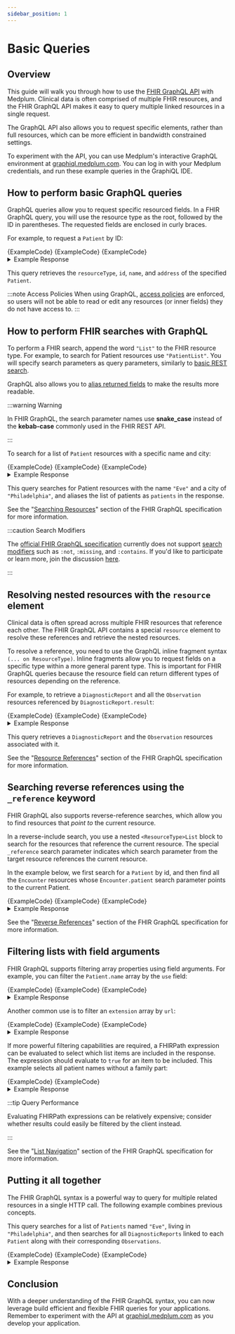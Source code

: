 ```yaml
---
sidebar_position: 1
---
```



# Basic Queries

## Overview

This guide will walk you through how to use the [FHIR GraphQL API](https://hl7.org/fhir/r4/graphql.html) with Medplum. Clinical data is often comprised of multiple FHIR resources, and the FHIR GraphQL API makes it easy to query multiple linked resources in a single request.

The GraphQL API also allows you to request specific elements, rather than full resources, which can be more efficient in bandwidth constrained settings.

To experiment with the API, you can use Medplum's interactive GraphQL environment at [graphiql.medplum.com](https://graphiql.medplum.com/). You can log in with your Medplum credentials, and run these example queries in the GraphiQL IDE.

## How to perform basic GraphQL queries

GraphQL queries allow you to request specific resourced fields. In a FHIR GraphQL query, you will use the resource type as the root, followed by the ID in parentheses. The requested fields are enclosed in curly braces.

For example, to request a `Patient` by ID:

<Tabs groupId="language">
  <TabItem value="graphql" label="GraphQL">
    <MedplumCodeBlock language="graphql" selectBlocks="GetPatientByIdGraphQL">
      {ExampleCode}
    </MedplumCodeBlock>
  </TabItem>
  <TabItem value="ts" label="TypeScript">
    <MedplumCodeBlock language="ts" selectBlocks="GetPatientByIdTS">
      {ExampleCode}
    </MedplumCodeBlock>
  </TabItem>
  <TabItem value="curl" label="cURL">
    <MedplumCodeBlock language="bash" selectBlocks="GetPatientByIdCurl">
      {ExampleCode}
    </MedplumCodeBlock>
  </TabItem>
</Tabs>

<details>
  <summary>Example Response</summary>
  <MedplumCodeBlock language="ts" selectBlocks="GetPatientByIdResponse">
    {ExampleCode}
  </MedplumCodeBlock>
</details>

This query retrieves the `resourceType`, `id`, `name`, and `address` of the specified `Patient`.

:::note Access Policies
When using GraphQL, [access policies](/docs/access/access-policies) are enforced, so users will not be able to read or edit any resources (or inner fields) they do not have access to.
:::

## How to perform FHIR searches with GraphQL

To perform a FHIR search, append the word `"List"` to the FHIR resource type. For example, to search for Patient resources use `"PatientList"`. You will specify search parameters as query parameters, similarly to [basic REST search](/docs/search/basic-search).

GraphQL also allows you to [alias returned fields](https://devinschulz.com/rename-fields-by-using-aliases-in-graphql/) to make the results more readable.

:::warning Warning

In FHIR GraphQL, the search parameter names use **snake_case** instead of the **kebab-case** commonly used in the FHIR REST API.

:::

To search for a list of `Patient` resources with a specific name and city:

<Tabs groupId="language">
  <TabItem value="graphql" label="GraphQL">
    <MedplumCodeBlock language="graphql" selectBlocks="SearchPatientsByNameAndCityGraphQL">
      {ExampleCode}
    </MedplumCodeBlock>
  </TabItem>
  <TabItem value="ts" label="TypeScript">
    <MedplumCodeBlock language="ts" selectBlocks="SearchPatientsByNameAndCityTS">
      {ExampleCode}
    </MedplumCodeBlock>
  </TabItem>
  <TabItem value="curl" label="cURL">
    <MedplumCodeBlock language="bash" selectBlocks="SearchPatientsByNameAndCityCurl">
      {ExampleCode}
    </MedplumCodeBlock>
  </TabItem>
</Tabs>

<details>
  <summary>Example Response</summary>
  <MedplumCodeBlock language="ts" selectBlocks="SearchPatientsByNameAndCityResponse">
    {ExampleCode}
  </MedplumCodeBlock>
</details>

This query searches for Patient resources with the name `"Eve"` and a city of `"Philadelphia"`, and aliases the list of patients as `patients` in the response.

See the "[Searching Resources](https://hl7.org/fhir/r4/graphql.html#searching)" section of the FHIR GraphQL specification for more information.

:::caution Search Modifiers

The [official FHIR GraphQL specification](https://hl7.org/fhir/R4/graphql.html) currently does not support [search modifiers](/docs/search/basic-search#search-modifiers) such as `:not`, `:missing`, and `:contains`. If you'd like to participate or learn more, join the discussion [here](https://chat.fhir.org/#narrow/stream/192326-graphql/topic/Search.20Modifiers.20in.20GraphQL/near/340283410).

:::

## Resolving nested resources with the `resource` element

Clinical data is often spread across multiple FHIR resources that reference each other. The FHIR GraphQL API contains a special `resource` element to resolve these references and retrieve the nested resources.

To resolve a reference, you need to use the GraphQL inline fragment syntax `(... on ResourceType)`. Inline fragments allow you to request fields on a specific type within a more general parent type. This is important for FHIR GraphQL queries because the resource field can return different types of resources depending on the reference.

For example, to retrieve a `DiagnosticReport` and all the `Observation` resources referenced by `DiagnosticReport.result`:

<Tabs groupId="language">
  <TabItem value="graphql" label="GraphQL">
    <MedplumCodeBlock language="graphql" selectBlocks="DiagnosticReportWithObservationsGraphQL">
      {ExampleCode}
    </MedplumCodeBlock>
  </TabItem>
  <TabItem value="ts" label="TypeScript">
    <MedplumCodeBlock language="ts" selectBlocks="DiagnosticReportWithObservationsTS">
      {ExampleCode}
    </MedplumCodeBlock>
  </TabItem>
  <TabItem value="curl" label="cURL">
    <MedplumCodeBlock language="bash" selectBlocks="DiagnosticReportWithObservationsCurl">
      {ExampleCode}
    </MedplumCodeBlock>
  </TabItem>
</Tabs>

<details>
  <summary>Example Response</summary>
  <MedplumCodeBlock language="ts" selectBlocks="DiagnosticReportWithObservationsResponse">
    {ExampleCode}
  </MedplumCodeBlock>
</details>

This query retrieves a `DiagnosticReport` and the `Observation` resources associated with it.

See the "[Resource References](https://hl7.org/fhir/r4/graphql.html#references)" section of the FHIR GraphQL specification for more information.

## Searching reverse references using the `_reference` keyword

FHIR GraphQL also supports reverse-reference searches, which allow you to find resources that _point to_ the current resource.

In a reverse-include search, you use a nested `<ResourceType>List` block to search for the resources that reference the current resource. The special `_reference` search parameter indicates which search parameter from the target resource references the current resource.

In the example below, we first search for a `Patient` by id, and then find all the `Encounter` resources whose `Encounter.patient` search parameter points to the current Patient.

<Tabs groupId="language">
  <TabItem value="graphql" label="GraphQL">
    <MedplumCodeBlock language="graphql" selectBlocks="PatientWithRelatedEncountersGraphQL">
      {ExampleCode}
    </MedplumCodeBlock>
  </TabItem>
  <TabItem value="ts" label="TypeScript">
    <MedplumCodeBlock language="ts" selectBlocks="PatientWithRelatedEncountersTS">
      {ExampleCode}
    </MedplumCodeBlock>
  </TabItem>
  <TabItem value="curl" label="cURL">
    <MedplumCodeBlock language="bash" selectBlocks="PatientWithRelatedEncountersCurl">
      {ExampleCode}
    </MedplumCodeBlock>
  </TabItem>
</Tabs>

<details>
  <summary>Example Response</summary>
  <MedplumCodeBlock language="ts" selectBlocks="PatientWithRelatedEncountersResponse">
    {ExampleCode}
  </MedplumCodeBlock>
</details>

See the "[Reverse References](https://hl7.org/fhir/r4/graphql.html#searching)" section of the FHIR GraphQL specification for more information.

## Filtering lists with field arguments

FHIR GraphQL supports filtering array properties using field arguments. For example, you can filter the `Patient.name` array by the `use` field:

<Tabs groupId="language">
  <TabItem value="graphql" label="GraphQL">
    <MedplumCodeBlock language="graphql" selectBlocks="FilterPatientNameByUseGraphQL">
      {ExampleCode}
    </MedplumCodeBlock>
  </TabItem>
  <TabItem value="ts" label="TypeScript">
    <MedplumCodeBlock language="ts" selectBlocks="FilterPatientNameByUseTS">
      {ExampleCode}
    </MedplumCodeBlock>
  </TabItem>
  <TabItem value="curl" label="cURL">
    <MedplumCodeBlock language="bash" selectBlocks="FilterPatientNameByUseCurl">
      {ExampleCode}
    </MedplumCodeBlock>
  </TabItem>
</Tabs>

<details>
  <summary>Example Response</summary>
  <MedplumCodeBlock language="ts" selectBlocks="FilterPatientNameByUseResponse">
    {ExampleCode}
  </MedplumCodeBlock>
</details>

Another common use is to filter an `extension` array by `url`:

<Tabs groupId="language">
  <TabItem value="graphql" label="GraphQL">
    <MedplumCodeBlock language="graphql" selectBlocks="FilterExtensionByUrlGraphQL">
      {ExampleCode}
    </MedplumCodeBlock>
  </TabItem>
  <TabItem value="ts" label="TypeScript">
    <MedplumCodeBlock language="ts" selectBlocks="FilterExtensionByUrlTS">
      {ExampleCode}
    </MedplumCodeBlock>
  </TabItem>
  <TabItem value="curl" label="cURL">
    <MedplumCodeBlock language="bash" selectBlocks="FilterExtensionByUrlCurl">
      {ExampleCode}
    </MedplumCodeBlock>
  </TabItem>
</Tabs>

<details>
  <summary>Example Response</summary>
  <MedplumCodeBlock language="ts" selectBlocks="FilterExtensionByUrlResponse">
    {ExampleCode}
  </MedplumCodeBlock>
</details>

If more powerful filtering capabilities are required, a FHIRPath expression can be evaluated to select which list items are included in the response. The expression should evaluate to `true` for an item to be included. This example selects all patient names without a family part:

<Tabs groupId="language">
  <TabItem value="graphql" label="GraphQL">
    <MedplumCodeBlock language="graphql" selectBlocks="FilterExtensionByFHIRPathGraphQL">
      {ExampleCode}
    </MedplumCodeBlock>
  </TabItem>
  <TabItem value="ts" label="TypeScript">
    <MedplumCodeBlock language="ts" selectBlocks="FilterPatientNameByFHIRPathTS">
      {ExampleCode}
    </MedplumCodeBlock>
  </TabItem>
</Tabs>

<details>
  <summary>Example Response</summary>
  <MedplumCodeBlock language="ts" selectBlocks="FilterPatientNameByFHIRPathResponse">
    {ExampleCode}
  </MedplumCodeBlock>
</details>

:::tip Query Performance

Evaluating FHIRPath expressions can be relatively expensive; consider whether results could easily be filtered by the client instead.

:::

See the "[List Navigation](https://hl7.org/fhir/r4/graphql.html#list)" section of the FHIR GraphQL specification for more information.

## Putting it all together

The FHIR GraphQL syntax is a powerful way to query for multiple related resources in a single HTTP call. The following example combines previous concepts.

This query searches for a list of `Patients` named `"Eve"`, living in `"Philadelphia"`, and then searches for all `DiagnosticReports` linked to each `Patient` along with their corresponding `Observations`.

<Tabs groupId="language">
  <TabItem value="graphql" label="GraphQL">
    <MedplumCodeBlock language="graphql" selectBlocks="PatientsWithReportsGraphQL">
      {ExampleCode}
    </MedplumCodeBlock>
  </TabItem>
  <TabItem value="ts" label="TypeScript">
    <MedplumCodeBlock language="ts" selectBlocks="PatientsWithReportsTS">
      {ExampleCode}
    </MedplumCodeBlock>
  </TabItem>
  <TabItem value="curl" label="cURL">
    <MedplumCodeBlock language="bash" selectBlocks="PatientsWithReportsCurl">
      {ExampleCode}
    </MedplumCodeBlock>
  </TabItem>
</Tabs>

<details>
  <summary>Example Response</summary>
  <MedplumCodeBlock language="ts" selectBlocks="PatientsWithReportsResponse">
    {ExampleCode}
  </MedplumCodeBlock>
</details>

## Conclusion

With a deeper understanding of the FHIR GraphQL syntax, you can now leverage build efficient and flexible FHIR queries for your applications. Remember to experiment with the API at [graphiql.medplum.com](https://graphiql.medplum.com/) as you develop your application.

